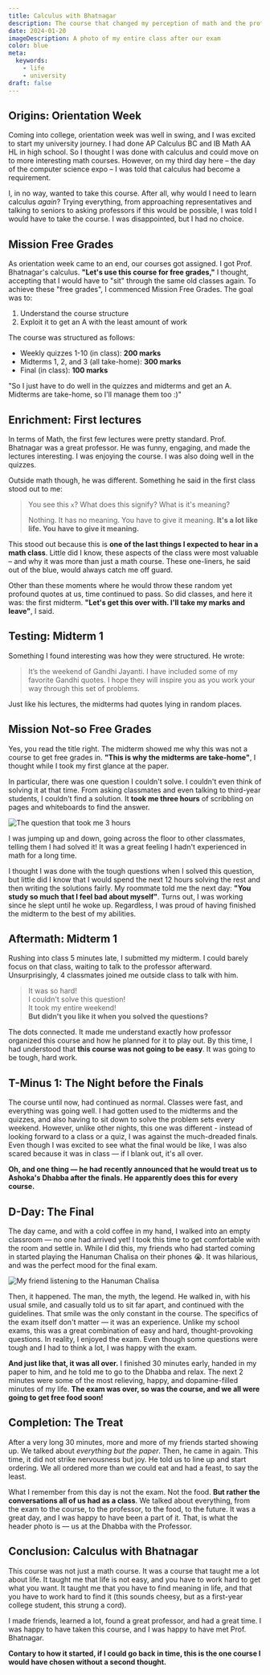 ```yaml
---
title: Calculus with Bhatnagar
description: The course that changed my perception of math and the professor that opened my eyes to the crucial areas of life.
date: 2024-01-20
imageDescription: A photo of my entire class after our exam
color: blue
meta:
  keywords:
    - life
    - university
draft: false
---
```


## Origins: Orientation Week

Coming into college, orientation week was well in swing, and I was excited to start my university journey. I had done AP Calculus BC and IB Math AA HL in high school. So I thought I was done with calculus and could move on to more interesting math courses. However, on my third day here &ndash; the day of the computer science expo &ndash; I was told that calculus had become a requirement.

I, in no way, wanted to take this course. After all, why would I need to learn calculus _again_? Trying everything, from approaching representatives and talking to seniors to asking professors if this would be possible, I was told I would have to take the course. I was disappointed, but I had no choice.

## Mission Free Grades

As orientation week came to an end, our courses got assigned. I got Prof. Bhatnagar's calculus. **"Let's use this course for free grades,"** I thought, accepting that I would have to "sit" through the same old classes again. To achieve these "free grades", I commenced Mission Free Grades. The goal was to:

1. Understand the course structure
2. Exploit it to get an A with the least amount of work

The course was structured as follows:

- Weekly quizzes 1-10 (in class): **200 marks**
- Midterms 1, 2, and 3 (all take-home): **300 marks**
- Final (in class): **100 marks**

"So I just have to do well in the quizzes and midterms and get an A. Midterms are take-home, so I'll manage them too :)"

## Enrichment: First lectures

In terms of Math, the first few lectures were pretty standard. Prof. Bhatnagar was a great professor. He was funny, engaging, and made the lectures interesting. I was enjoying the course. I was also doing well in the quizzes.

Outside math though, he was different. Something he said in the first class stood out to me:

> You see this `x`? What does this signify? What is it's meaning?
>
> Nothing. It has no meaning. You have to give it meaning. **It's a lot like life. You have to give it meaning.**

This stood out because this is **one of the last things I expected to hear in a math class**. Little did I know, these aspects of the class were most valuable &ndash; and why it was more than just a math course. These one-liners, he said out of the blue, would always catch me off guard.

Other than these moments where he would throw these random yet profound quotes at us, time continued to pass. So did classes, and here it was: the first midterm. **"Let's get this over with. I'll take my marks and leave"**, I said.

## Testing: Midterm 1

Something I found interesting was how they were structured. He wrote:

> It’s the weekend of Gandhi Jayanti. I have included some of my favorite Gandhi quotes. I hope they will inspire you as you work your way through this set of problems.

Just like his lectures, the midterms had quotes lying in random places.

## Mission Not-so Free Grades

Yes, you read the title right. The midterm showed me why this was not a course to get free grades in. **"This is why the midterms are take-home"**, I thought while I took my first glance at the paper.

In particular, there was one question I couldn't solve. I couldn't even think of solving it at that time. From asking classmates and even talking to third-year students, I couldn't find a solution. It **took me three hours** of scribbling on pages and whiteboards to find the answer.

![The question that took me 3 hours](./hard_question.webp)

I was jumping up and down, going across the floor to other classmates, telling them I had solved it! It was a great feeling I hadn't experienced in math for a long time.

I thought I was done with the tough questions when I solved this question, but little did I know that I would spend the next 12 hours solving the rest and then writing the solutions fairly. My roommate told me the next day: **"You study so much that I feel bad about myself"**. Turns out, I was working since he slept until he woke up. Regardless, I was proud of having finished the midterm to the best of my abilities.

## Aftermath: Midterm 1

Rushing into class 5 minutes late, I submitted my midterm. I could barely focus on that class, waiting to talk to the professor afterward. Unsurprisingly, 4 classmates joined me outside class to talk with him.

> It was so hard!  
> I couldn't solve this question!  
> It took my entire weekend!  
> **But didn't you like it when you solved the questions?**

The dots connected. It made me understand exactly how professor organized this course and how he planned for it to play out. By this time, I had understood that **this course was not going to be easy**. It was going to be tough, hard work.

## T-Minus 1: The Night before the Finals

The course until now, had continued as normal. Classes were fast, and everything was going well. I had gotten used to the midterms and the quizzes, and also having to sit down to solve the problem sets every weekend. However, unlike other nights, this one was different - instead of looking forward to a class or a quiz, I was against the much-dreaded finals. Even though I was excited to see what the final would be like, I was also scared because it was in class &mdash; if I blank out, it's all over.

**Oh, and one thing &mdash; he had recently announced that he would treat us to Ashoka's Dhabba after the finals. He apparently does this for every course.**

## D-Day: The Final

The day came, and with a cold coffee in my hand, I walked into an empty classroom &mdash; no one had arrived yet! I took this time to get comfortable with the room and settle in. While I did this, my friends who had started coming in started playing the Hanuman Chalisa on their phones 😭. It was hilarious, and was the perfect mood for the final exam.

![My friend listening to the Hanuman Chalisa](./hanumal_chalisa.webp)

Then, it happened. The man, the myth, the legend. He walked in, with his usual smile, and casually told us to sit far apart, and continued with the guidelines. That smile was the only constant in the course. The specifics of the exam itself don't matter &mdash; it was an experience. Unlike my school exams, this was a great combination of easy and hard, thought-provoking questions. In reality, I enjoyed the exam. Even though some questions were tough and I had to think a lot, I was happy with the exam.

**And just like that, it was all over.** I finished 30 minutes early, handed in my paper to him, and he told me to go to the Dhabba and relax. The next 2 minutes were some of the most relieving, happy, and dopamine-filled minutes of my life. **The exam was over, so was the course, and we all were going to get free food soon!**

## Completion: The Treat

After a very long 30 minutes, more and more of my friends started showing up. We talked about _everything but the paper_. Then, he came in again. This time, it did not strike nervousness but joy. He told us to line up and start ordering. We all ordered more than we could eat and had a feast, to say the least.

What I remember from this day is not the exam. Not the food. **But rather the conversations all of us had as a class**. We talked about everything, from the exam to the course, to the professor, to the food, to the future. It was a great day, and I was happy to have been a part of it. That, is what the header photo is &mdash; us at the Dhabba with the Professor.

## Conclusion: Calculus with Bhatnagar

This course was not just a math course. It was a course that taught me a lot about life. It taught me that life is not easy, and you have to work hard to get what you want. It taught me that you have to find meaning in life, and that you have to work hard to find it (this sounds cheesy, but as a first-year college student, this strung a cord).

I made friends, learned a lot, found a great professor, and had a great time. I was happy to have taken this course, and I was happy to have met Prof. Bhatnagar.

**Contary to how it started, if I could go back in time, this is the one course I would have chosen without a second thought.**
